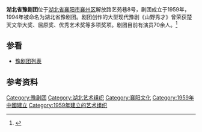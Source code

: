 '''湖北省豫剧团'''位于[[湖北省|湖北省]][[襄阳市|襄阳市]][[襄州区|襄州区]]解放路艺苑巷8号，剧团成立于1959年，1994年被命名为湖北省豫剧团。剧团创作的大型现代豫剧《山野秀才》曾荣获楚天文华大奖、屈原奖、优秀艺术奖等多项奖项。剧团目前有演员70余人。<ref>{{cite web|url=http://ent.sina.com.cn/j/2009-07-15/18132611947.shtml|title=国庆献礼演出剧目：豫剧《山野秀才》|publisher=新浪网|date=|language=zh-hans|accessdate=2011-12-13|archive-date=2016-03-04|archive-url=https://web.archive.org/web/20160304121515/http://ent.sina.com.cn/j/2009-07-15/18132611947.shtml|dead-url=no}}</ref>

==参看==
*[[豫剧团列表|豫剧团列表]]

== 参考资料 ==
{{reflist}}
{{豫剧名角}}

[[Category:豫剧团|Category:豫剧团]]
[[Category:湖北艺术组织|Category:湖北艺术组织]]
[[Category:襄阳文化|Category:襄阳文化]]
[[Category:1959年中國建立|Category:1959年中國建立]]
[[Category:1959年建立的艺术组织|Category:1959年建立的艺术组织]]